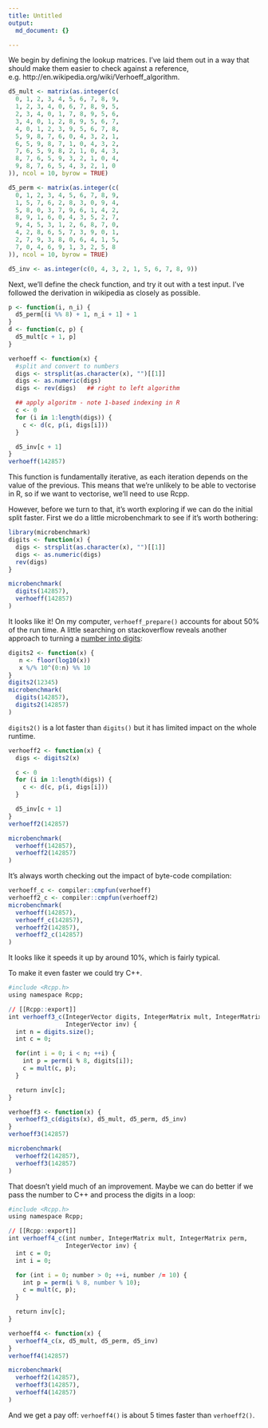 ```yaml
---
title: Untitled
output:
  md_document: {}

---
```



We begin by defining the lookup matrices. I've laid them out in a way that should make them easier to check against a reference, e.g. http://en.wikipedia.org/wiki/Verhoeff_algorithm.

```r
d5_mult <- matrix(as.integer(c(
  0, 1, 2, 3, 4, 5, 6, 7, 8, 9,
  1, 2, 3, 4, 0, 6, 7, 8, 9, 5,
  2, 3, 4, 0, 1, 7, 8, 9, 5, 6,
  3, 4, 0, 1, 2, 8, 9, 5, 6, 7,
  4, 0, 1, 2, 3, 9, 5, 6, 7, 8,
  5, 9, 8, 7, 6, 0, 4, 3, 2, 1,
  6, 5, 9, 8, 7, 1, 0, 4, 3, 2,
  7, 6, 5, 9, 8, 2, 1, 0, 4, 3,
  8, 7, 6, 5, 9, 3, 2, 1, 0, 4,
  9, 8, 7, 6, 5, 4, 3, 2, 1, 0
)), ncol = 10, byrow = TRUE)

d5_perm <- matrix(as.integer(c(
  0, 1, 2, 3, 4, 5, 6, 7, 8, 9,
  1, 5, 7, 6, 2, 8, 3, 0, 9, 4,
  5, 8, 0, 3, 7, 9, 6, 1, 4, 2,
  8, 9, 1, 6, 0, 4, 3, 5, 2, 7,
  9, 4, 5, 3, 1, 2, 6, 8, 7, 0,
  4, 2, 8, 6, 5, 7, 3, 9, 0, 1,
  2, 7, 9, 3, 8, 0, 6, 4, 1, 5,
  7, 0, 4, 6, 9, 1, 3, 2, 5, 8
)), ncol = 10, byrow = TRUE)

d5_inv <- as.integer(c(0, 4, 3, 2, 1, 5, 6, 7, 8, 9))
```

Next, we'll define the check function, and try it out with a test input. I've followed the derivation in wikipedia as closely as possible.

```r
p <- function(i, n_i) {
  d5_perm[(i %% 8) + 1, n_i + 1] + 1
}
d <- function(c, p) {
  d5_mult[c + 1, p]
}

verhoeff <- function(x) {
  #split and convert to numbers
  digs <- strsplit(as.character(x), "")[[1]]
  digs <- as.numeric(digs)
  digs <- rev(digs)   ## right to left algorithm

  ## apply algoritm - note 1-based indexing in R
  c <- 0
  for (i in 1:length(digs)) {
    c <- d(c, p(i, digs[i]))
  }

  d5_inv[c + 1]
}
verhoeff(142857)
```

This function is fundamentally iterative, as each iteration depends on the value of the previous. This means that we're unlikely to be able to vectorise in R, so if we want to vectorise, we'll need to use Rcpp.

However, before we turn to that, it's worth exploring if we can do the initial split faster. First we do a little microbenchmark to see if it's worth bothering:

```r
library(microbenchmark)
digits <- function(x) {
  digs <- strsplit(as.character(x), "")[[1]]
  digs <- as.numeric(digs)
  rev(digs)
}

microbenchmark(
  digits(142857),
  verhoeff(142857)
)
```

It looks like it! On my computer, `verhoeff_prepare()` accounts for about 50% of the run time. A little searching on stackoverflow reveals another approach to turning a [number into digits](http://stackoverflow.com/questions/18786432):

```r
digits2 <- function(x) {
   n <- floor(log10(x))
   x %/% 10^(0:n) %% 10
}
digits2(12345)
microbenchmark(
  digits(142857),
  digits2(142857)
)
```

`digits2()` is a lot faster than `digits()` but it has limited impact on the whole runtime.

```r
verhoeff2 <- function(x) {
  digs <- digits2(x)

  c <- 0
  for (i in 1:length(digs)) {
    c <- d(c, p(i, digs[i]))
  }

  d5_inv[c + 1]
}
verhoeff2(142857)

microbenchmark(
  verhoeff(142857),
  verhoeff2(142857)
)
```

It's always worth checking out the impact of byte-code compilation:

```r
verhoeff_c <- compiler::cmpfun(verhoeff)
verhoeff2_c <- compiler::cmpfun(verhoeff2)
microbenchmark(
  verhoeff(142857),
  verhoeff_c(142857),
  verhoeff2(142857),
  verhoeff2_c(142857)
)

```

It looks like it speeds it up by around 10%, which is fairly typical.

To make it even faster we could try C++.

```r
#include <Rcpp.h>
using namespace Rcpp;

// [[Rcpp::export]]
int verhoeff3_c(IntegerVector digits, IntegerMatrix mult, IntegerMatrix perm,
                IntegerVector inv) {
  int n = digits.size();
  int c = 0;

  for(int i = 0; i < n; ++i) {
    int p = perm(i % 8, digits[i]);
    c = mult(c, p);
  }

  return inv[c];
}
```

```r
verhoeff3 <- function(x) {
  verhoeff3_c(digits(x), d5_mult, d5_perm, d5_inv)
}
verhoeff3(142857)

microbenchmark(
  verhoeff2(142857),
  verhoeff3(142857)
)
```

That doesn't yield much of an improvement. Maybe we can do better if we pass the number to C++ and process the digits in a loop:

```r
#include <Rcpp.h>
using namespace Rcpp;

// [[Rcpp::export]]
int verhoeff4_c(int number, IntegerMatrix mult, IntegerMatrix perm,
                IntegerVector inv) {
  int c = 0;
  int i = 0;

  for (int i = 0; number > 0; ++i, number /= 10) {
    int p = perm(i % 8, number % 10);
    c = mult(c, p);
  }

  return inv[c];
}
```

```r
verhoeff4 <- function(x) {
  verhoeff4_c(x, d5_mult, d5_perm, d5_inv)
}
verhoeff4(142857)

microbenchmark(
  verhoeff2(142857),
  verhoeff3(142857),
  verhoeff4(142857)
)
```

And we get a pay off: `verhoeff4()` is about 5 times faster than `verhoeff2()`.


